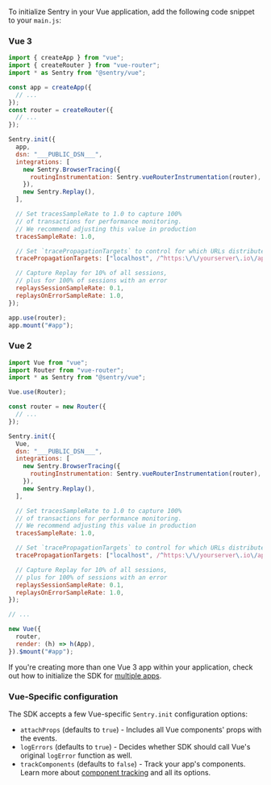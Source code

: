 To initialize Sentry in your Vue application, add the following code snippet to your `main.js`:

### Vue 3

<SignInNote />

```javascript {filename:main.js}
import { createApp } from "vue";
import { createRouter } from "vue-router";
import * as Sentry from "@sentry/vue";

const app = createApp({
  // ...
});
const router = createRouter({
  // ...
});

Sentry.init({
  app,
  dsn: "___PUBLIC_DSN___",
  integrations: [
    new Sentry.BrowserTracing({
      routingInstrumentation: Sentry.vueRouterInstrumentation(router),
    }),
    new Sentry.Replay(),
  ],

  // Set tracesSampleRate to 1.0 to capture 100%
  // of transactions for performance monitoring.
  // We recommend adjusting this value in production
  tracesSampleRate: 1.0,

  // Set `tracePropagationTargets` to control for which URLs distributed tracing should be enabled
  tracePropagationTargets: ["localhost", /^https:\/\/yourserver\.io\/api/],

  // Capture Replay for 10% of all sessions,
  // plus for 100% of sessions with an error
  replaysSessionSampleRate: 0.1,
  replaysOnErrorSampleRate: 1.0,
});

app.use(router);
app.mount("#app");
```

### Vue 2

<SignInNote />

```javascript {filename:main.js}
import Vue from "vue";
import Router from "vue-router";
import * as Sentry from "@sentry/vue";

Vue.use(Router);

const router = new Router({
  // ...
});

Sentry.init({
  Vue,
  dsn: "___PUBLIC_DSN___",
  integrations: [
    new Sentry.BrowserTracing({
      routingInstrumentation: Sentry.vueRouterInstrumentation(router),
    }),
    new Sentry.Replay(),
  ],

  // Set tracesSampleRate to 1.0 to capture 100%
  // of transactions for performance monitoring.
  // We recommend adjusting this value in production
  tracesSampleRate: 1.0,

  // Set `tracePropagationTargets` to control for which URLs distributed tracing should be enabled
  tracePropagationTargets: ["localhost", /^https:\/\/yourserver\.io\/api/],

  // Capture Replay for 10% of all sessions,
  // plus for 100% of sessions with an error
  replaysSessionSampleRate: 0.1,
  replaysOnErrorSampleRate: 1.0,
});

// ...

new Vue({
  router,
  render: (h) => h(App),
}).$mount("#app");
```

If you're creating more than one Vue 3 app within your application, check out how to initialize the SDK for [multiple apps](./features/multiple-apps).

### Vue-Specific configuration

The SDK accepts a few Vue-specific `Sentry.init` configuration options:

- `attachProps` (defaults to `true`) - Includes all Vue components' props with the events.
- `logErrors` (defaults to `true`) - Decides whether SDK should call Vue's original `logError` function as well.
- `trackComponents` (defaults to `false`) - Track your app's components. Learn more about [component tracking](./features/component-tracking) and all its options.
